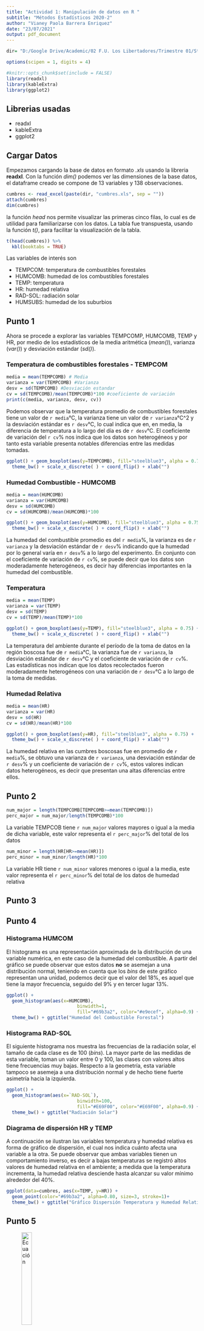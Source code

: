 ```yaml
---
title: "Actividad 1: Manipulación de datos en R "
subtitle: "Métodos Estadísticos 2020-2"
author: "Vianey Paola Barrera Enriquez"
date: "23/07/2021"
output: pdf_document
---
```


```r
dir= "D:/Google Drive/Academic/02 F.U. Los Libertadores/Trimestre 01/Statistical Methods/"
```

```r
options(scipen = 1, digits = 4)
```

```r
#knitr::opts_chunk$set(include = FALSE)
library(readxl)
library(kableExtra)
library(ggplot2)
```

## Librerias usadas
* readxl
* kableExtra
* ggplot2

## Cargar Datos
Empezamos cargando la base de datos en formato *.xls* usando la  libreria **readxl**. Con la función *dim()* podemos ver las dimensiones de la base datos, el dataframe creado se compone de 13 variables y 138 observaciones. 
```r
cumbres <- read_excel(paste(dir, "cumbres.xls", sep = ""))
attach(cumbres)
dim(cumbres)
```
la función *head* nos permite visualizar las primeras cinco filas, lo cual es de utilidad para familiarizarse con los datos. La tabla fue transpuesta, usando la función *t()*, para facilitar la visualización de la tabla.  
```r
t(head(cumbres)) %>%
  kbl(booktabs = TRUE)
```
Las variables de interés son

* TEMPCOM: temperatura de combustibles forestales
* HUMCOMB: humedad de los combustibles forestales
* TEMP: temperatura
* HR: humedad relativa
* RAD-SOL: radiación solar
* HUMSUBS: humedad de los suburbios  

## Punto 1
Ahora se procede a explorar las variables TEMPCOMP, HUMCOMB, TEMP y HR, por medio de los estadísticos de la media aritmética  (*mean()*), varianza (*var()*) y desviación estándar (*sd()*). 

### Temperatura de combustibles forestales - TEMPCOM

```r
media = mean(TEMPCOMB) # Media
varianza = var(TEMPCOMB) #Varianza
desv = sd(TEMPCOMB) #Desviación estandar
cv = sd(TEMPCOMB)/mean(TEMPCOMB)*100 #coeficiente de variación
print(c(media, varianza, desv, cv))
```
Podemos observar que la temperatura promedio de combustibles forestales tiene un valor de `r media`°C, la varianza tiene un valor de `r varianza`°C^2 y la desviación estándar es `r desv`°C, lo cual indica que en, en media, la diferencia de temperatura a lo largo del día es de `r desv`°C. El coeficiente de variación del `r cv`% nos indica que los datos son heterogéneos y por tanto esta variable presenta notables diferencias entre las medidas tomadas. 

```r
ggplot() + geom_boxplot(aes(y=TEMPCOMB), fill="steelblue3", alpha = 0.75) +
  theme_bw() + scale_x_discrete( ) + coord_flip() + xlab("")
```

### Humedad Combustible - HUMCOMB
```r
media = mean(HUMCOMB) 
varianza = var(HUMCOMB)
desv = sd(HUMCOMB)
cv = sd(HUMCOMB)/mean(HUMCOMB)*100 
```

```r
ggplot() + geom_boxplot(aes(y=HUMCOMB), fill="steelblue3", alpha = 0.75) +
  theme_bw() + scale_x_discrete( ) + coord_flip() + xlab("")
```

La humedad del combustible promedio es del `r media`%, la varianza es de `r varianza` y la desviación estándar de `r desv`% indicando que la humedad por lo general varía en `r desv`% a lo largo del experimento. En conjunto con el coeficiente de variación de `r cv`%, se puede decir que los datos son moderadamente heterogéneos, es decir hay diferencias importantes en la humedad del combustible.


### Temperatura
```r
media = mean(TEMP) 
varianza = var(TEMP)
desv = sd(TEMP)
cv = sd(TEMP)/mean(TEMP)*100 
```
```r
ggplot() + geom_boxplot(aes(y=TEMP), fill="steelblue3", alpha = 0.75) +
  theme_bw() + scale_x_discrete( ) + coord_flip() + xlab("")
```

La temperatura del ambiente durante el período de la toma de datos en la región boscosa fue de `r media`°C, la varianza fue de `r varianza`, la desviación estándar de `r desv`°C y el coeficiente de variación de `r cv`%. Las estadísticas nos indican que los datos recolectados fueron moderadamente heterogéneos con una variación de `r desv`°C a lo largo de la toma de medidas. 


### Humedad Relativa
```r
media = mean(HR)
varianza = var(HR)
desv = sd(HR)
cv = sd(HR)/mean(HR)*100 
```
```r
ggplot() + geom_boxplot(aes(y=HR), fill="steelblue3", alpha = 0.75) +
  theme_bw() + scale_x_discrete( ) + coord_flip() + xlab("")
```

La humedad relativa en las cumbres boscosas fue en promedio de `r media`%, se obtuvo una varianza de `r varianza`, una desviación estándar de `r desv`% y un coeficiente de variación de `r cv`%, estos valores indican datos heterogéneos, es decir que presentan una altas diferencias entre ellos. 


## Punto 2
```r
num_major = length(TEMPCOMB[TEMPCOMB>=mean(TEMPCOMB)])
perc_major = num_major/length(TEMPCOMB)*100
```
La variable TEMPCOB tiene `r num_major` valores mayores o igual a la media de dicha variable, este valor representa el `r perc_major`% del total de los datos

```r
num_minor = length(HR[HR>=mean(HR)])
perc_minor = num_minor/length(HR)*100
```
La variable HR tiene `r num_minor` valores menores o igual a la media, este valor representa el `r perc_minor`% del total de los datos de humedad relativa


## Punto 3


## Punto 4

### Histograma HUMCOM
El histograma es una representación aproximada de la distribución de una variable numérica, en este caso de la humedad del combustible. A partir del gráfico se puede observar que estos datos **no** se asemejan a una distribución normal, teniendo en cuenta que los *bins* de este gráfico representan una unidad, podemos decir que el valor del 18%, es aquel que tiene la mayor frecuencia, seguido del 9% y en tercer lugar 13%.
```r
ggplot() + 
  geom_histogram(aes(x=HUMCOMB),
                          binwidth=1,
                          fill="#69b3a2", color="#e9ecef", alpha=0.9) +
  theme_bw() + ggtitle("Humedad del Combustible Forestal")

```

### Histograma RAD-SOL
El siguiente histograma nos muestra las frecuencias de la radiación solar, el tamaño de cada clase es de 100 (*bins*). La mayor parte de las medidas de esta variable, toman un valor entre 0 y 100, las clases con valores altos tiene frecuencias muy bajas. Respecto a la geometría, esta variable tampoco se asemeja a una distribución normal y de hecho tiene fuerte asimetría hacia la izquierda. 
```r
ggplot() + 
  geom_histogram(aes(x=`RAD-SOL`),
                          binwidth=100,
                          fill="#E69F00", color="#E69F00", alpha=0.9) +
  theme_bw() + ggtitle("Radiación Solar")
```


### Diagrama de dispersión HR y TEMP
A continuación se ilustran las variables temperatura y humedad relativa es forma de gráfico de dispersión, el cual nos indica cuánto afecta una variable a la otra. Se puede observar que ambas variables tienen un comportamiento inverso, es decir a bajas temperaturas se registró altos valores de humedad relativa en el ambiente; a medida que la temperatura incrementa, la humedad relativa desciende hasta alcanzar su valor mínimo alrededor del 40%.  

```r
ggplot(data=cumbres, aes(x=TEMP, y=HR)) + 
  geom_point(color="#69b3a2", alpha=0.80, size=3, stroke=1)+
  theme_bw() + ggtitle("Gráfico Dispersión Temperatura y Humedad Relativa")
```


## Punto 5

![Ecuación ](ecuacion.PNG){width=25%}
```r
solution = ( sqrt(16) + (5*4) - (3^2) )/( (1/2)*(4-8) + 1 )
paste("El valor de la ecuación es:",solution)
```






